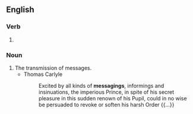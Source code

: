 ==English==

===Verb===
{{head|en|present participle}}

# {{present participle of|message|lang=en|nocat=1}}

===Noun===
{{en-noun|-|s}}

# The transmission of messages.
#* Thomas Carlyle
#*: Excited by all kinds of '''messagings''', informings and insinuations, the imperious Prince, in spite of his secret pleasure in this sudden renown of his Pupil, could in no wise be persuaded to revoke or soften his harsh Order {{...}}